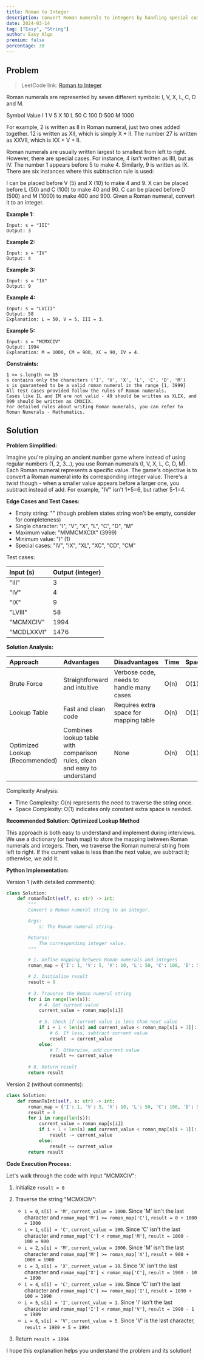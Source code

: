 ```yaml
---
title: Roman to Integer
description: Convert Roman numerals to integers by handling special combinations like IV (4) and IX (9). Traverse the string and compare adjacent characters.
date: 2024-03-14
tag: ["Easy", "String"]
author: Easy Algo
premium: false
percentage: 30
---
```


## Problem

> LeetCode link: [Roman to Integer](https://leetcode.com/problems/roman-to-integer/)

Roman numerals are represented by seven different symbols: I, V, X, L, C, D and M.

Symbol       Value
I             1
V             5
X             10
L             50
C             100
D             500
M             1000

For example, 2 is written as II in Roman numeral, just two ones added together. 12 is written as XII, which is simply X + II. The number 27 is written as XXVII, which is XX + V + II.

Roman numerals are usually written largest to smallest from left to right. However, there are special cases. For instance, 4 isn't written as IIII, but as IV. The number 1 appears before 5 to make 4. Similarly, 9 is written as IX. There are six instances where this subtraction rule is used:

I can be placed before V (5) and X (10) to make 4 and 9.
X can be placed before L (50) and C (100) to make 40 and 90.
C can be placed before D (500) and M (1000) to make 400 and 900.
Given a Roman numeral, convert it to an integer.

**Example 1:**
```
Input: s = "III"
Output: 3
```

**Example 2:**
```
Input: s = "IV"
Output: 4
```

**Example 3:**
```
Input: s = "IX"
Output: 9
```

**Example 4:**
```
Input: s = "LVIII"
Output: 58
Explanation: L = 50, V = 5, III = 3.
```

**Example 5:**
```
Input: s = "MCMXCIV"
Output: 1994
Explanation: M = 1000, CM = 900, XC = 90, IV = 4.
```

**Constraints:**
```
1 <= s.length <= 15
s contains only the characters ('I', 'V', 'X', 'L', 'C', 'D', 'M')
s is guaranteed to be a valid roman numeral in the range [1, 3999]
All test cases provided follow the rules of Roman numerals.
Cases like IL and IM are not valid - 49 should be written as XLIX, and 999 should be written as CMXCIX.
For detailed rules about writing Roman numerals, you can refer to Roman Numerals - Mathematics.
```

## Solution

**Problem Simplified:**

Imagine you're playing an ancient number game where instead of using regular numbers (1, 2, 3...), you use Roman numerals (I, V, X, L, C, D, M). Each Roman numeral represents a specific value. The game's objective is to convert a Roman numeral into its corresponding integer value. There's a twist though - when a smaller value appears before a larger one, you subtract instead of add. For example, "IV" isn't 1+5=6, but rather 5-1=4.

**Edge Cases and Test Cases:**

* Empty string: "" (though problem states string won't be empty, consider for completeness)
* Single character: "I", "V", "X", "L", "C", "D", "M"
* Maximum value: "MMMCMXCIX" (3999)
* Minimum value: "I" (1)
* Special cases: "IV", "IX", "XL", "XC", "CD", "CM"

Test cases:

| Input (s)   | Output (integer) |
| :---------- | :-------------- |
| "III"      | 3              |
| "IV"       | 4              |
| "IX"       | 9              |
| "LVIII"    | 58             |
| "MCMXCIV"  | 1994           |
| "MCDLXXVI" | 1476           |

**Solution Analysis:**

| Approach        | Advantages                                                   | Disadvantages                                               | Time    | Space   |
| :-------------- | :----------------------------------------------------------- | :--------------------------------------------------------- | :------ | :------ |
| Brute Force     | Straightforward and intuitive                                | Verbose code, needs to handle many cases                     | O(n)    | O(1)    |
| Lookup Table    | Fast and clean code                                          | Requires extra space for mapping table                       | O(n)    | O(1)    |
| Optimized Lookup (Recommended) | Combines lookup table with comparison rules, clean and easy to understand | None                                                        | O(n)    | O(1)    |

Complexity Analysis:

* Time Complexity: O(n) represents the need to traverse the string once.
* Space Complexity: O(1) indicates only constant extra space is needed.

**Recommended Solution: Optimized Lookup Method**

This approach is both easy to understand and implement during interviews. We use a dictionary (or hash map) to store the mapping between Roman numerals and integers. Then, we traverse the Roman numeral string from left to right. If the current value is less than the next value, we subtract it; otherwise, we add it.

**Python Implementation:**

Version 1 (with detailed comments):

```python
class Solution:
    def romanToInt(self, s: str) -> int:
        """
        Convert a Roman numeral string to an integer.

        Args:
            s: The Roman numeral string.

        Returns:
            The corresponding integer value.
        """

        # 1. Define mapping between Roman numerals and integers
        roman_map = {'I': 1, 'V': 5, 'X': 10, 'L': 50, 'C': 100, 'D': 500, 'M': 1000}

        # 2. Initialize result
        result = 0
        
        # 3. Traverse the Roman numeral string
        for i in range(len(s)):
            # 4. Get current value
            current_value = roman_map[s[i]]
            
            # 5. Check if current value is less than next value
            if i + 1 < len(s) and current_value < roman_map[s[i + 1]]:
                # 6. If less, subtract current value
                result -= current_value
            else:
                # 7. Otherwise, add current value
                result += current_value
        
        # 8. Return result
        return result
```

Version 2 (without comments):

```python
class Solution:
    def romanToInt(self, s: str) -> int:
        roman_map = {'I': 1, 'V': 5, 'X': 10, 'L': 50, 'C': 100, 'D': 500, 'M': 1000}
        result = 0
        for i in range(len(s)):
            current_value = roman_map[s[i]]
            if i + 1 < len(s) and current_value < roman_map[s[i + 1]]:
                result -= current_value
            else:
                result += current_value
        return result
```

**Code Execution Process:**

Let's walk through the code with input "MCMXCIV":

1. Initialize `result = 0`
2. Traverse the string "MCMXCIV":

   * `i = 0`, `s[i] = 'M'`, `current_value = 1000`. Since 'M' isn't the last character and `roman_map['M'] >= roman_map['C']`, `result = 0 + 1000 = 1000`
   * `i = 1`, `s[i] = 'C'`, `current_value = 100`. Since 'C' isn't the last character and `roman_map['C'] < roman_map['M']`, `result = 1000 - 100 = 900`
   * `i = 2`, `s[i] = 'M'`, `current_value = 1000`. Since 'M' isn't the last character and `roman_map['M'] >= roman_map['X']`, `result = 900 + 1000 = 1900`
   * `i = 3`, `s[i] = 'X'`, `current_value = 10`. Since 'X' isn't the last character and `roman_map['X'] < roman_map['C']`, `result = 1900 - 10 = 1890`
   * `i = 4`, `s[i] = 'C'`, `current_value = 100`. Since 'C' isn't the last character and `roman_map['C'] >= roman_map['I']`, `result = 1890 + 100 = 1990`
   * `i = 5`, `s[i] = 'I'`, `current_value = 1`. Since 'I' isn't the last character and `roman_map['I'] < roman_map['V']`, `result = 1990 - 1 = 1989`
   * `i = 6`, `s[i] = 'V'`, `current_value = 5`. Since 'V' is the last character, `result = 1989 + 5 = 1994`
3. Return `result = 1994`

I hope this explanation helps you understand the problem and its solution!